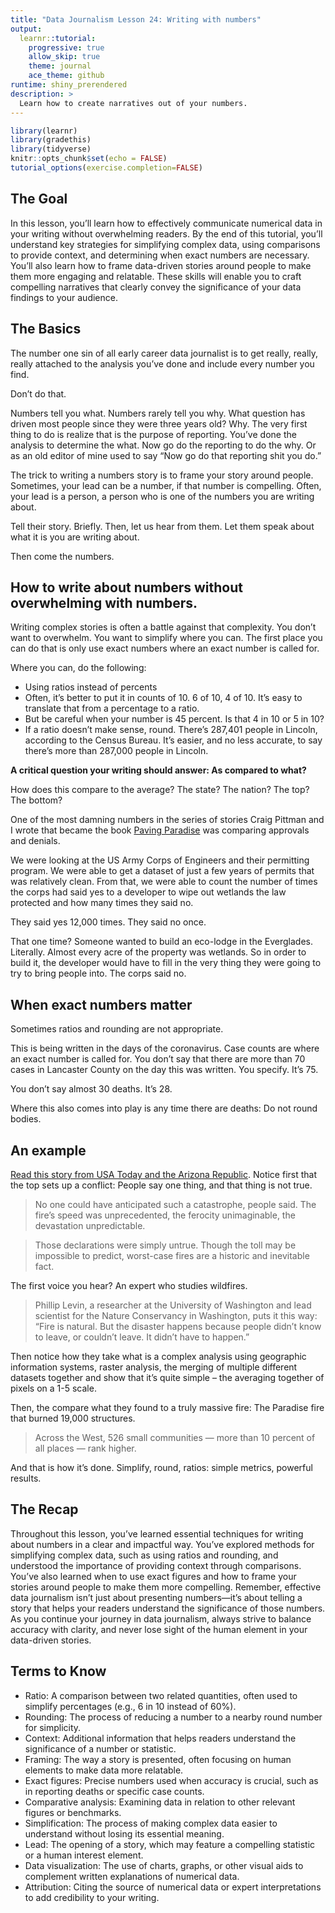```yaml
---
title: "Data Journalism Lesson 24: Writing with numbers"
output: 
  learnr::tutorial:
    progressive: true
    allow_skip: true
    theme: journal
    ace_theme: github
runtime: shiny_prerendered
description: >
  Learn how to create narratives out of your numbers.
---
```

```r
library(learnr)
library(gradethis)
library(tidyverse)
knitr::opts_chunk$set(echo = FALSE)
tutorial_options(exercise.completion=FALSE)
```
## The Goal

In this lesson, you'll learn how to effectively communicate numerical data in your writing without overwhelming readers. By the end of this tutorial, you'll understand key strategies for simplifying complex data, using comparisons to provide context, and determining when exact numbers are necessary. You'll also learn how to frame data-driven stories around people to make them more engaging and relatable. These skills will enable you to craft compelling narratives that clearly convey the significance of your data findings to your audience.

## The Basics

The number one sin of all early career data journalist is to get really, really, really attached to the analysis you've done and include every number you find.

Don't do that. 

Numbers tell you what. Numbers rarely tell you why. What question has driven most people since they were three years old? Why. The very first thing to do is realize that is the purpose of reporting. You've done the analysis to determine the what. Now go do the reporting to do the why. Or as an old editor of mine used to say "Now go do that reporting shit you do."

The trick to writing a numbers story is to frame your story around people. Sometimes, your lead can be a number, if that number is compelling. Often, your lead is a person, a person who is one of the numbers you are writing about. 

Tell their story. Briefly. Then, let us hear from them. Let them speak about what it is you are writing about.

Then come the numbers. 

## How to write about numbers without overwhelming with numbers.

Writing complex stories is often a battle against that complexity. You don't want to overwhelm. You want to simplify where you can. The first place you can do that is only use exact numbers where an exact number is called for. 

Where you can, do the following:

* Using ratios instead of percents
* Often, it's better to put it in counts of 10. 6 of 10, 4 of 10. It's easy to translate that from a percentage to a ratio. 
* But be careful when your number is 45 percent. Is that 4 in 10 or 5 in 10? 
* If a ratio doesn't make sense, round. There's 287,401 people in Lincoln, according to the Census Bureau. It's easier, and no less accurate, to say there's more than 287,000 people in Lincoln. 

**A critical question your writing should answer: As compared to what?**

How does this compare to the average? The state? The nation? The top? The bottom?

One of the most damning numbers in the series of stories Craig Pittman and I wrote that became the book [Paving Paradise](https://www.amazon.com/Paving-Paradise-Floridas-Vanishing-Wetlands-ebook/dp/B004HZXZCE) was comparing approvals and denials. 

We were looking at the US Army Corps of Engineers and their permitting program. We were able to get a dataset of just a few years of permits that was relatively clean. From that, we were able to count the number of times the corps had said yes to a developer to wipe out wetlands the law protected and how many times they said no. 

They said yes 12,000 times. They said no once.

That one time? Someone wanted to build an eco-lodge in the Everglades. Literally. Almost every acre of the property was wetlands. So in order to build it, the developer would have to fill in the very thing they were going to try to bring people into. The corps said no. 

## When exact numbers matter

Sometimes ratios and rounding are not appropriate.

This is being written in the days of the coronavirus. Case counts are where an exact number is called for. You don't say that there are more than 70 cases in Lancaster County on the day this was written. You specify. It's 75. 

You don't say almost 30 deaths. It's 28. 

Where this also comes into play is any time there are deaths: Do not round bodies. 

## An example

[Read this story from USA Today and the Arizona Republic](https://www.azcentral.com/in-depth/news/local/arizona-wildfires/2019/07/22/wildfire-risks-more-than-500-spots-have-greater-hazard-than-paradise/1434502001/). Notice first that the top sets up a conflict: People say one thing, and that thing is not true.

> No one could have anticipated such a catastrophe, people said. The fire's speed was unprecedented, the ferocity unimaginable, the devastation unpredictable.

>Those declarations were simply untrue. Though the toll may be impossible to predict, worst-case fires are a historic and inevitable fact. 

The first voice you hear? An expert who studies wildfires. 

> Phillip Levin, a researcher at the University of Washington and lead scientist for the Nature Conservancy in Washington, puts it this way: "Fire is natural. But the disaster happens because people didn't know to leave, or couldn't leave. It didn't have to happen."

Then notice how they take what is a complex analysis using geographic information systems, raster analysis, the merging of multiple different datasets together and show that it's quite simple -- the averaging together of pixels on a 1-5 scale. 

Then, the compare what they found to a truly massive fire: The Paradise fire that burned 19,000 structures. 

> Across the West, 526 small communities — more than 10 percent of all places — rank higher.

And that is how it's done. Simplify, round, ratios: simple metrics, powerful results.

## The Recap

Throughout this lesson, you've learned essential techniques for writing about numbers in a clear and impactful way. You've explored methods for simplifying complex data, such as using ratios and rounding, and understood the importance of providing context through comparisons. You've also learned when to use exact figures and how to frame your stories around people to make them more compelling. Remember, effective data journalism isn't just about presenting numbers—it's about telling a story that helps your readers understand the significance of those numbers. As you continue your journey in data journalism, always strive to balance accuracy with clarity, and never lose sight of the human element in your data-driven stories.

## Terms to Know

- Ratio: A comparison between two related quantities, often used to simplify percentages (e.g., 6 in 10 instead of 60%).
- Rounding: The process of reducing a number to a nearby round number for simplicity.
- Context: Additional information that helps readers understand the significance of a number or statistic.
- Framing: The way a story is presented, often focusing on human elements to make data more relatable.
- Exact figures: Precise numbers used when accuracy is crucial, such as in reporting deaths or specific case counts.
- Comparative analysis: Examining data in relation to other relevant figures or benchmarks.
- Simplification: The process of making complex data easier to understand without losing its essential meaning.
- Lead: The opening of a story, which may feature a compelling statistic or a human interest element.
- Data visualization: The use of charts, graphs, or other visual aids to complement written explanations of numerical data.
- Attribution: Citing the source of numerical data or expert interpretations to add credibility to your writing.

